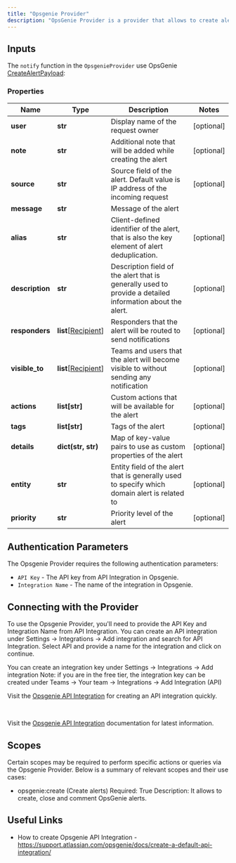 ```yaml
---
title: "Opsgenie Provider"
description: "OpsGenie Provider is a provider that allows to create alerts in OpsGenie."
---
```


## Inputs

The `notify` function in the `OpsgenieProvider` use OpsGenie [CreateAlertPayload](https://github.com/opsgenie/opsgenie-python-sdk/blob/master/docs/CreateAlertPayload.md):

### Properties

| Name            | Type                                                                                                 | Description                                                                                              | Notes      |
| --------------- | ---------------------------------------------------------------------------------------------------- | -------------------------------------------------------------------------------------------------------- | ---------- |
| **user**        | **str**                                                                                              | Display name of the request owner                                                                        | [optional] |
| **note**        | **str**                                                                                              | Additional note that will be added while creating the alert                                              | [optional] |
| **source**      | **str**                                                                                              | Source field of the alert. Default value is IP address of the incoming request                           | [optional] |
| **message**     | **str**                                                                                              | Message of the alert                                                                                     |            |
| **alias**       | **str**                                                                                              | Client-defined identifier of the alert, that is also the key element of alert deduplication.             | [optional] |
| **description** | **str**                                                                                              | Description field of the alert that is generally used to provide a detailed information about the alert. | [optional] |
| **responders**  | **list**[[Recipient](https://github.com/opsgenie/opsgenie-python-sdk/blob/master/docs/Recipient.md)] | Responders that the alert will be routed to send notifications                                           | [optional] |
| **visible_to**  | **list**[[Recipient](https://github.com/opsgenie/opsgenie-python-sdk/blob/master/docs/Recipient.md)] | Teams and users that the alert will become visible to without sending any notification                   | [optional] |
| **actions**     | **list[str]**                                                                                        | Custom actions that will be available for the alert                                                      | [optional] |
| **tags**        | **list[str]**                                                                                        | Tags of the alert                                                                                        | [optional] |
| **details**     | **dict(str, str)**                                                                                   | Map of key-value pairs to use as custom properties of the alert                                          | [optional] |
| **entity**      | **str**                                                                                              | Entity field of the alert that is generally used to specify which domain alert is related to             | [optional] |
| **priority**    | **str**                                                                                              | Priority level of the alert                                                                              | [optional] |

## Authentication Parameters

The Opsgenie Provider requires the following authentication parameters:
- `API Key` - The API key from API Integration in Opsgenie.
- `Integration Name` - The name of the integration in Opsgenie. 

## Connecting with the Provider

To use the Opsgenie Provider, you'll need to provide the API Key and Integration Name from API Integration. You can create an API integration under Settings -> Integrations -> Add integration and search for API Integration. Select API and provide a name for the integration and click on continue.

You can create an integration key under Settings -> Integrations -> Add integration
Note: if you are in the free tier, the integration key can be created under Teams -> Your team -> Integrations -> Add Integration (API)

Visit the [Opsgenie API Integration](https://app.opsgenie.com/settings/integrations/create/api) for creating an API integration quickly.

<Frame
    width="100"
    height="200">
    <img height="10" src="/images/opsgenie-provider_1.png" />
</Frame>

<Frame
    width="100"
    height="200">
    <img height="10" src="/images/opsgenie-provider_2.png" />
</Frame>

<Frame
    width="100"
    height="200">
    <img height="10" src="/images/opsgenie-provider_3.png" />
</Frame>

<Frame
    width="100"
    height="200">
    <img height="10" src="/images/opsgenie-provider_4.png" />
</Frame>

Visit the [Opsgenie API Integration](https://support.atlassian.com/opsgenie/docs/create-a-default-api-integration/) documentation for latest information.

## Scopes

Certain scopes may be required to perform specific actions or queries via the Opsgenie Provider. Below is a summary of relevant scopes and their use cases:

- opsgenie:create (Create alerts)
  Required: True
  Description: It allows to create, close and comment OpsGenie alerts.

## Useful Links

- How to create Opsgenie API Integration - https://support.atlassian.com/opsgenie/docs/create-a-default-api-integration/